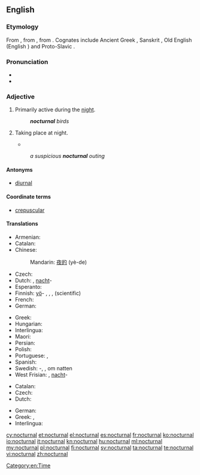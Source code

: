 ==English==

===Etymology===
From {{etyl|la|en}} {{term|nocturnus||[[nocturnal]], [[nightly]]|lang=la}}, from {{etyl|la|en}} {{term|nox||[[night]]|lang=la}}, from {{etyl|ine-pro|en}} {{recons|nókʷts||[[night]]|lang=ine-pro}}. Cognates include Ancient Greek {{term|sc=polytonic|νύξ|tr=nuks|lang=grc}}, Sanskrit {{term|sc=Deva|नक्ति|tr=nákti|lang=sa}}, Old English {{term|niht|lang=ang}} (English {{term|night|lang=en}}) and Proto-Slavic 
{{recons|noťь|lang=sla-pro}}.

===Pronunciation===
* {{IPA|/nɒkˈtɜː(ɹ)nəl/}}
* {{rhymes|ɜː(ɹ)nəl}}

===Adjective===
{{en-adj}}

# {{context|of a person, creature, group, or species}} Primarily active during the [[night]].
#: '''''nocturnal''' birds''
# {{context|of an occurrence}} Taking place at night.
#*{{quote-magazine|date=2013-01-01
|author=Paul Bartel, Ashli Moore
|title=Avian Migration: The Ultimate Red-Eye Flight
|volume=101|issue=1|page=47&ndash;48
|magazine=[[w:American Scientist|American Scientist]]
|url=http://www.americanscientist.org/issues/issues/feature/2013/1/avian-migration-the-ultimate-red-eye-flight
|passage=Many of these classic methods are still used, with some modern improvements. For example, with the aid of special microphones and automated sound detection software, ornithologists recently reported [&hellip;] that pine siskins (''Spinus pinus'') undergo an irregular, nomadic type of '''nocturnal''' migration.}}
#: ''a suspicious '''nocturnal''' outing''

====Antonyms====
* [[diurnal]]

====Coordinate terms====
* [[crepuscular]]

====Translations====
{{trans-top|primarily active during the night}}
* Armenian: {{t-|hy|գիշերային|tr=gišerayin}}
* Catalan: {{t-|ca|nocturn}}
* Chinese:
*: Mandarin: [[夜的]] (yè-de)
* Czech: {{t+|cs|noční}}
* Dutch: {{t+|nl|nachtelijk}}, [[nacht]]-
* Esperanto: {{t-|eo|nokta}}
* Finnish: [[yö]]- {{qualifier|former part of compound}}, {{t+|fi|yöllinen}}, {{t+|fi|öinen}}, {{t-|fi|nokturnaalinen}} (scientific)
* French: {{t+|fr|nocturne}}
* German: {{t-|de|nachtaktiv}}
{{trans-mid}}
* Greek: {{t+|el|νυκτόβιος|m|tr=nyktóvios}}
* Hungarian: {{t+|hu|éjjeli}}
* Interlingua: {{t-|ia|nocturne}}
* Maori: {{t-|mi|ohopō}}
* Persian: {{t+|fa|شبانه|tr=šabâne|sc=fa-Arab}}
* Polish: {{t+|pl|nocny}}
* Portuguese: {{t+|pt|nocturno}}, {{t+|pt|noturno|m}}
* Spanish: {{t+|es|nocturno}}
* Swedish: {{t+|sv|natt}}-, {{t-|sv|nattaktiv}}, {{t+|sv|aktiv}} om natten
* West Frisian: {{t-|fy|nachtlik}}, [[nacht]]-
{{trans-bottom}}

{{trans-top|taking place at night}}
* Catalan: {{t-|ca|nocturn}}
* Czech: {{t+|cs|noční}}
* Dutch: {{t+|nl|nachtelijk}}
{{trans-mid}}
* German: {{t+|de|nächtlich}}
* Greek: {{t+|el|νυχτερινός|m|tr=nychterinós}}, {{t+|el|νυχτιάτικος|m|tr=nychtiátikos}}
* Interlingua: {{t-|ia|nocturne}}
{{trans-bottom}}

[[Category:en:Time]]

[[cy:nocturnal]]
[[et:nocturnal]]
[[el:nocturnal]]
[[es:nocturnal]]
[[fr:nocturnal]]
[[ko:nocturnal]]
[[io:nocturnal]]
[[it:nocturnal]]
[[kn:nocturnal]]
[[hu:nocturnal]]
[[ml:nocturnal]]
[[my:nocturnal]]
[[pl:nocturnal]]
[[fi:nocturnal]]
[[sv:nocturnal]]
[[ta:nocturnal]]
[[te:nocturnal]]
[[vi:nocturnal]]
[[zh:nocturnal]]